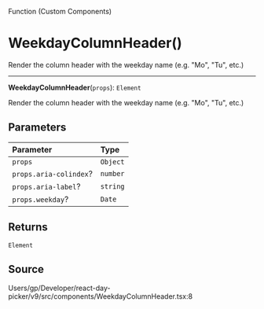 <SectionTitle>Function (Custom Components)</SectionTitle>

# WeekdayColumnHeader()

<Description>
Render the column header with the weekday name (e.g. "Mo", "Tu", etc.)
</Description>

---

<a id="undefined" name="undefined"></a>

<SignatureMemberIdentifier>**WeekdayColumnHeader**(`props`): `Element`</SignatureMemberIdentifier>

Render the column header with the weekday name (e.g. "Mo", "Tu", etc.)

## Parameters

| Parameter | Type |
| :------ | :------ |
| `props` | `Object` |
| `props.aria-colindex`? | `number` |
| `props.aria-label`? | `string` |
| `props.weekday`? | `Date` |

## Returns

`Element`

## Source

Users/gp/Developer/react-day-picker/v9/src/components/WeekdayColumnHeader.tsx:8
